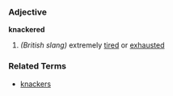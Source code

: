 ===Adjective===
'''knackered'''

# ''(British slang)'' extremely [[tired]] or [[exhausted]]

===Related Terms===
*[[knackers]]